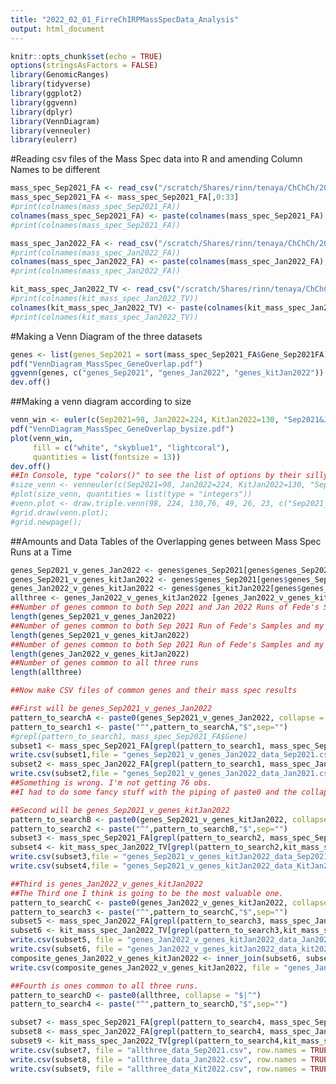 ```yaml
---
title: "2022_02_01_FirreChIRPMassSpecData_Analysis"
output: html_document
---
```


```r
knitr::opts_chunk$set(echo = TRUE)
options(stringsAsFactors = FALSE)
library(GenomicRanges)
library(tidyverse)
library(ggplot2)
library(ggvenn)
library(dplyr)
library(VennDiagram)
library(venneuler)
library(eulerr)
```

#Reading csv files of the Mass Spec data into R and amending Column Names to be different
```r
mass_spec_Sep2021_FA <- read_csv("/scratch/Shares/rinn/tenaya/ChChCh/2022_02_01_FirreMassSpecData_Analysis/20210921_Fusion_FAriel_combined_protein_spc_FA.csv")
mass_spec_Sep2021_FA <- mass_spec_Sep2021_FA[,0:33]
#print(colnames(mass_spec_Sep2021_FA))
colnames(mass_spec_Sep2021_FA) <- paste(colnames(mass_spec_Sep2021_FA),"Sep2021FA",sep="_")
#print(colnames(mass_spec_Sep2021_FA))

mass_spec_Jan2022_FA <- read_csv("/scratch/Shares/rinn/tenaya/ChChCh/2022_02_01_FirreMassSpecData_Analysis/20220107_SCP_FAriel.csv")
#print(colnames(mass_spec_Jan2022_FA))
colnames(mass_spec_Jan2022_FA) <- paste(colnames(mass_spec_Jan2022_FA),"Jan2022FA",sep="_")
#print(colnames(mass_spec_Jan2022_FA))

kit_mass_spec_Jan2022_TV <- read_csv("/scratch/Shares/rinn/tenaya/ChChCh/2022_02_01_FirreMassSpecData_Analysis/2022_01_31_SCP_TVallery_combined_proteins.csv")
#print(colnames(kit_mass_spec_Jan2022_TV))
colnames(kit_mass_spec_Jan2022_TV) <- paste(colnames(kit_mass_spec_Jan2022_TV),"KitJan2022TV",sep="_")
#print(colnames(kit_mass_spec_Jan2022_TV))

```

#Making a Venn Diagram of the three datasets
```r
genes <- list(genes_Sep2021 = sort(mass_spec_Sep2021_FA$Gene_Sep2021FA), genes_Jan2022 = sort(mass_spec_Jan2022_FA$Gene_Jan2022FA), genes_kitJan2022= sort(kit_mass_spec_Jan2022_TV$Gene_KitJan2022TV))
pdf("VennDiagram_MassSpec_GeneOverlap.pdf")
ggvenn(genes, c("genes_Sep2021", "genes_Jan2022", "genes_kitJan2022"))
dev.off()
```

##Making a venn diagram according to size
```r
venn_win <- euler(c(Sep2021=98, Jan2022=224, KitJan2022=130, "Sep2021&Jan2022"=53, "Sep2021&KitJan2022"=3, "Jan2022&KitJan2022"=26,"Sep2021&Jan2022&KitJan2022"=23), shape = "ellipse")
pdf("VennDiagram_MassSpec_GeneOverlap_bysize.pdf")
plot(venn_win, 
     fill = c("white", "skyblue1", "lightcoral"),
     quantities = list(fontsize = 13))
dev.off()
##In Console, type "colors()" to see the list of options by their silly names. 
#size_venn <- venneuler(c(Sep2021=98, Jan2022=224, KitJan2022=130, "Sep2021&Jan2022"=53, "Sep2021&KitJan2022"=3, "Jan2022&KitJan2022"=26 ,"Sep2021&Jan2022&KitJan2022"=23))
#plot(size_venn, quantities = list(type = "integers"))
#venn.plot <- draw.triple.venn(98, 224, 130,76, 49, 26, 23, c("Sep2021_FA", "Jan2022_FA", "KitJan2022_TV"));
#grid.draw(venn.plot);
#grid.newpage();
```



##Amounts and Data Tables of the Overlapping genes between Mass Spec Runs at a Time
```r
genes_Sep2021_v_genes_Jan2022 <- genes$genes_Sep2021[genes$genes_Sep2021 %in% genes$genes_Jan2022]
genes_Sep2021_v_genes_kitJan2022 <- genes$genes_Sep2021[genes$genes_Sep2021 %in% genes$genes_kitJan2022]
genes_Jan2022_v_genes_kitJan2022 <- genes$genes_kitJan2022[genes$genes_kitJan2022 %in% genes$genes_Jan2022]
allthree <- genes_Jan2022_v_genes_kitJan2022 [genes_Jan2022_v_genes_kitJan2022 %in% genes_Sep2021_v_genes_Jan2022]
##Number of genes common to both Sep 2021 and Jan 2022 Runs of Fede's Samples
length(genes_Sep2021_v_genes_Jan2022)
##Number of genes common to both Sep 2021 Run of Fede's Samples and my Kit Sample
length(genes_Sep2021_v_genes_kitJan2022)
##Number of genes common to both Sep 2021 Run of Fede's Samples and my Kit Sample
length(genes_Jan2022_v_genes_kitJan2022)
##Number of genes common to all three runs
length(allthree)

##Now make CSV files of common genes and their mass spec results

##First will be genes_Sep2021_v_genes_Jan2022
pattern_to_searchA <- paste0(genes_Sep2021_v_genes_Jan2022, collapse = "$|^")
pattern_to_search1 <- paste("^",pattern_to_searchA,"$",sep="")
#grepl(pattern_to_search1, mass_spec_Sep2021_FA$Gene)
subset1 <- mass_spec_Sep2021_FA[grepl(pattern_to_search1, mass_spec_Sep2021_FA$Gene_Sep2021FA),]
write.csv(subset1,file = "genes_Sep2021_v_genes_Jan2022_data_Sep2021.csv", row.names=TRUE)
subset2 <- mass_spec_Jan2022_FA[grepl(pattern_to_search1, mass_spec_Jan2022_FA$Gene_Jan2022FA),]
write.csv(subset2,file = "genes_Sep2021_v_genes_Jan2022_data_Jan2021.csv", row.names=TRUE)
##Something is wrong. I'm not getting 76 obs. 
##I had to do some fancy stuff with the piping of paste0 and the collapse part. 

##Second will be genes_Sep2021_v_genes_kitJan2022
pattern_to_searchB <- paste0(genes_Sep2021_v_genes_kitJan2022, collapse = "$|^")
pattern_to_search2 <- paste("^",pattern_to_searchB,"$",sep="")
subset3 <- mass_spec_Sep2021_FA[grepl(pattern_to_search2, mass_spec_Sep2021_FA$Gene_Sep2021FA),]
subset4 <- kit_mass_spec_Jan2022_TV[grepl(pattern_to_search2,kit_mass_spec_Jan2022_TV$Gene_KitJan2022TV),]
write.csv(subset3,file = "genes_Sep2021_v_genes_kitJan2022_data_Sep2021.csv", row.names = TRUE )
write.csv(subset4,file = "genes_Sep2021_v_genes_kitJan2022_data_KitJan2022.csv", row.names = TRUE )

##Third is genes_Jan2022_v_genes_kitJan2022
##The Third one I think is going to be the most valuable one. 
pattern_to_searchC <- paste0(genes_Jan2022_v_genes_kitJan2022, collapse = "$|^")
pattern_to_search3 <- paste("^",pattern_to_searchC,"$",sep="")
subset5 <- mass_spec_Jan2022_FA[grepl(pattern_to_search3, mass_spec_Jan2022_FA$Gene_Jan2022FA),]
subset6 <- kit_mass_spec_Jan2022_TV[grepl(pattern_to_search3,kit_mass_spec_Jan2022_TV$Gene_KitJan2022TV),]
write.csv(subset5, file = "genes_Jan2022_v_genes_kitJan2022_data_Jan2022.csv", row.names=TRUE)
write.csv(subset6, file = "genes_Jan2022_v_genes_kitJan2022_data_kit2022.csv", row.names=TRUE)
composite_genes_Jan2022_v_genes_kitJan2022 <- inner_join(subset6, subset5, by = c("Gene_KitJan2022TV" = "Gene_Jan2022FA"))
write.csv(composite_genes_Jan2022_v_genes_kitJan2022, file = "genes_Jan2022_v_genes_kitJan2022_alldata.csv", row.names=TRUE)

##Fourth is ones common to all three runs.
pattern_to_searchD <- paste0(allthree, collapse = "$|^")
pattern_to_search4 <- paste("^",pattern_to_searchD,"$",sep="")

subset7 <- mass_spec_Sep2021_FA[grepl(pattern_to_search4, mass_spec_Sep2021_FA$Gene_Sep2021FA),]
subset8 <- mass_spec_Jan2022_FA[grepl(pattern_to_search4, mass_spec_Jan2022_FA$Gene_Jan2022FA),]
subset9 <- kit_mass_spec_Jan2022_TV[grepl(pattern_to_search4,kit_mass_spec_Jan2022_TV$Gene_KitJan2022TV),]
write.csv(subset7, file = "allthree_data_Sep2021.csv", row.names = TRUE)
write.csv(subset8, file = "allthree_data_Jan2022.csv", row.names = TRUE)
write.csv(subset9, file = "allthree_data_Kit2022.csv", row.names = TRUE)


```

